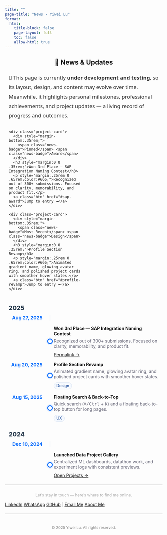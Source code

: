 ```yaml
---
title: ""
page-title: "News - Yiwei Lu"
format:
  html:
    title-block: false
    page-layout: full
    toc: false
    allow-html: true
---
```


<script>
(function() {
  var correct = "test123"; 
  var maxTries = 1;
  var lockMinutes = 10;
  var now = Date.now();

  var failData = JSON.parse(localStorage.getItem("news_fail")) || {count:0, lockedUntil:0};

  if (now < failData.lockedUntil) {
    document.addEventListener("DOMContentLoaded", function() {
      document.body.innerHTML = "<h2 style='text-align:center;margin-top:20%;color:#c00;font-family:sans-serif;'>⛔ Access Denied<br>Too many failed attempts.<br>Please try again later.</h2>";
    });
  } else {
    failData.count = 0;
    localStorage.setItem("news_fail", JSON.stringify(failData));

    var ok = false;
    for (var i = 0; i < maxTries; i++) {
      var input = prompt("🔒 This page is under testing. Please enter password ("+(maxTries - i)+" attempts left):");
      if (input === correct) { ok = true; break; }
      else { failData.count++; }
    }

    if (!ok) {
      failData.lockedUntil = now + lockMinutes * 60 * 1000;
      localStorage.setItem("news_fail", JSON.stringify(failData));
      document.addEventListener("DOMContentLoaded", function() {
        document.body.innerHTML = "<h2 style='text-align:center;margin-top:20%;color:#c00;font-family:sans-serif;'>⛔ Access Denied<br>Too many failed attempts.<br>Please try again in "+lockMinutes+" minutes.</h2>";
      });
    }
  }
})();
</script>

<style>
/* ===== News page-only minimal styles ===== */
.news-wrap{max-width:980px;margin:0 auto;padding:0 12px;}
.news-intro{margin:22px auto 8px;font-size:1.05rem;line-height:1.8;color:#333;font-family:system-ui,-apple-system,"Segoe UI",Roboto,"Helvetica Neue",sans-serif;}

.news-badge{display:inline-block;font-size:.78rem;padding:.2em .6em;border-radius:999px;background:#f5f9ff;border:1px solid #d8e2f1;color:#0b3d91;}

/* Timeline */
.news-tl{--datew:120px;--line:#e6edf5;--dot:#0d6efd;}
.news-tl-year{font-weight:800;font-size:1.2rem;color:#2c3e50;margin:28px 0 10px;}
.news-tl-list{display:grid;grid-template-columns:var(--datew) 24px 1fr;row-gap:16px;position:relative;}
.news-tl-list::before{content:"";grid-column:2;grid-row:1/-1;width:2px;background:var(--line);justify-self:center;}
.news-tl-item{display:contents;}
.news-tl-date{grid-column:1;align-self:start;justify-self:end;text-align:right;padding-right:12px;font-weight:700;color:var(--dot);font-size:.95rem;}
.news-tl-dot{grid-column:2;width:12px;height:12px;border-radius:50%;border:3px solid var(--dot);background:#fff;justify-self:center;align-self:center;box-shadow:0 0 0 3px rgba(13,110,253,.08);}
.news-tl-card{grid-column:3;}

@media (max-width:740px){.news-tl{--datew:98px;}}
@media (max-width:480px){.news-tl{--datew:86px;}.news-tl-date{font-size:.9rem;}}
</style>

<div class="news-wrap">
  <h2 style="text-align:center;">📰 News & Updates</h2>

  <p class="news-intro">
    🚧 This page is currently <strong>under development and testing</strong>, so its layout, design, and content may evolve over time.  
    Meanwhile, it highlights personal milestones, professional achievements, and project updates — a living record of progress and outcomes.
  </p>

  <!-- Top section: pinned + most recent（复用全站 .project-card / .btn） -->
  <div style="display:grid;grid-template-columns:1fr 1fr;gap:14px;margin:16px 0 18px;">
    <div class="project-card">
      <div style="margin-bottom:.35rem;">
        <span class="news-badge">Pinned</span> <span class="news-badge">Award</span>
      </div>
      <h3 style="margin:0 0 .35rem;">Won 3rd Place — SAP Integration Naming Contest</h3>
      <p style="margin:.25rem 0 .65rem;color:#666;">Recognized out of 300+ submissions. Focused on clarity, memorability, and product fit.</p>
      <a class="btn" href="#sap-award">Jump to entry →</a>
    </div>

    <div class="project-card">
      <div style="margin-bottom:.35rem;">
        <span class="news-badge">Most Recent</span> <span class="news-badge">Design</span>
      </div>
      <h3 style="margin:0 0 .35rem;">Profile Section Revamp</h3>
      <p style="margin:.25rem 0 .65rem;color:#666;">Animated gradient name, glowing avatar ring, and polished project cards with smoother hover states.</p>
      <a class="btn" href="#profile-revamp">Jump to entry →</a>
    </div>
  </div>

```{=html}
  <!-- ===== Timeline ===== -->
  <div class="news-tl" aria-label="Timeline of news and updates">

    <!-- 2025 -->
    <div class="news-tl-year">2025</div>
    <div class="news-tl-list">

      <div class="news-tl-item" id="sap-award">
        <div class="news-tl-date">Aug 27, 2025</div>
        <div class="news-tl-dot"></div>
        <div class="news-tl-card project-card">
          <strong>Won 3rd Place — SAP Integration Naming Contest</strong>
          <p style="margin:.35rem 0 .6rem;color:#667;">
            Recognized out of 300+ submissions. Focused on clarity, memorability, and product fit.
          </p>
          <a class="btn" href="#sap-award">Permalink →</a>
        </div>
      </div>

      <div class="news-tl-item" id="profile-revamp">
        <div class="news-tl-date">Aug 20, 2025</div>
        <div class="news-tl-dot"></div>
        <div class="news-tl-card project-card">
          <strong>Profile Section Revamp</strong>
          <p style="margin:.35rem 0 .6rem;color:#667;">
            Animated gradient name, glowing avatar ring, and polished project cards with smoother hover states.
          </p>
          <span class="news-badge">Design</span>
        </div>
      </div>

      <div class="news-tl-item" id="quick-search">
        <div class="news-tl-date">Aug 15, 2025</div>
        <div class="news-tl-dot"></div>
        <div class="news-tl-card project-card">
          <strong>Floating Search & Back-to-Top</strong>
          <p style="margin:.35rem 0 .6rem;color:#667;">
            Quick search (<kbd>⌘/Ctrl</kbd> + <kbd>K</kbd>) and a floating back-to-top button for long pages.
          </p>
          <span class="news-badge">UX</span>
        </div>
      </div>

    </div>

    <!-- 2024 -->
    <div class="news-tl-year">2024</div>
    <div class="news-tl-list">
      <div class="news-tl-item" id="gallery-launch">
        <div class="news-tl-date">Dec 10, 2024</div>
        <div class="news-tl-dot"></div>
        <div class="news-tl-card project-card">
          <strong>Launched Data Project Gallery</strong>
          <p style="margin:.35rem 0 .6rem;color:#667;">
            Centralized ML dashboards, datathon work, and experiment logs with consistent previews.
          </p>
          <a class="btn" href="https://lywww88.github.io/projects/" target="_blank">Open Projects →</a>
        </div>
      </div>
    </div>

  </div>
```

</div> <!-- /.news-wrap -->

<div aria-hidden="true" style="border-top: 1px solid #ccc; margin: 1.5em 0;"></div>

<p style="text-align: center; color: #aaa; font-size: 0.9em; margin-top: 2em;">
  Let’s stay in touch — here’s where to find me online.
</p>

<div class="connect-container">
  <a href="https://www.linkedin.com/in/yiwei-lu78" class="btn" target="_blank"><i class="bi bi-linkedin"></i> LinkedIn</a>
  <a href="https://wa.me/6266736276" class="btn" target="_blank"><i class="bi bi-whatsapp"></i> WhatsApp</a>
  <a href="https://github.com/lywww88" class="btn" target="_blank"><i class="bi bi-github"></i> GitHub</a>
  <span style="color: #ccc;">|</span>
  <a href="mailto:yiweilu36@uci.edu" class="btn"><i class="bi bi-envelope"></i> Email Me</a>
  <a href="https://lywww88.github.io/about.html" class="btn"><i class="bi bi-person-circle"></i> About Me</a>
</div>

<div aria-hidden="true" style="border-top: 1px solid #ccc; margin: 1.5em 0;"></div>

<p style="text-align: center; color: #888; font-size: 0.85em; margin-top: 3em;">
  © 2025 Yiwei Lu. All rights reserved.
</p>
